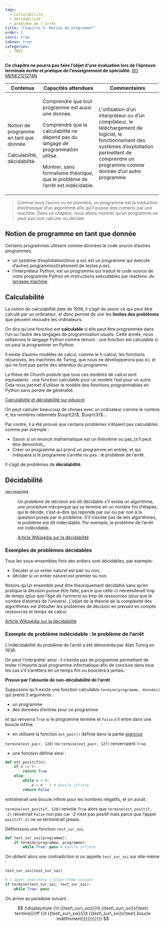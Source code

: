 ```yaml
---
tags:
  - calculabilité
  - décidabilité
  - problème de l'arrêt
title: "Chapitre 5: Notion de programme*"
order: 5
cours: true
tabnav: true
categories:
  - TNSI
---
```


**Ce chapitre ne pourra pas faire l'objet d'une évaluation lors de l'épreuve terminale écrite et pratique de l'enseignement de spécialité.**
[BO MENE2121274N](https://www.education.gouv.fr/bo/21/Hebdo30/MENE2121274N.htm){.cite-source}

::: programme

+---------------------+----------------------------------+--------------------------------------+
| Contenus            | Capacités attendues              | Commentaires                         |
+=====================+==================================+======================================+
| Notion de programme | Comprendre que tout              | L’utilisation d’un interpréteur ou   |
| en tant que donnée. | programme est aussi une          | d’un compilateur, le                 |
|                     | donnée.                          | téléchargement de logiciel, le       |
| Calculabilité,      |                                  | fonctionnement des systèmes          |
| décidabilité.       | Comprendre que la calculabilité  | d’exploitation permettent de         |
|                     | ne dépend pas du langage de      | comprendre un programme              |
|                     | programmation utilisé.           | comme donnée d’un autre              |
|                     |                                  | programme.                           |
|                     | Montrer, sans formalisme         |                                      |
|                     | théorique, que le problème de    |                                      |
|                     | l’arrêt est indécidable.         |                                      |
+---------------------+----------------------------------+--------------------------------------+

:::

> Comme nous l'avons vu en première, un programme est la traduction électronique d'un algorithme
> afin qu'il puisse être compris par une machine. Dans ce chapitre, nous allons montrer qu'un
> programme ne peut pas tout calculer ou décider.

## Notion de programme en tant que donnée

Certains programmes utilisent comme données le code source d'autres programmes.

::: examples

- un système d'exploitation(linux p.ex) est un programme qui éxecute d'autres programmes(traitement
  de textes p.ex).
- l'interpréteur Python, est un programme qui traduit le code source de votre programme Python en
  instructions exécutables par machine: du [langage machine](/1g/nsi/6-architectures-materielles-et-systemes-dexploitation/2-jeu-dinstructions-du-processeur).

:::

## Calculabilité

La notion de calculabilité date de 1936, il s'agit de savoir ce qui peut être calculé par un
ordinateur, et donc permet de voir les **limites des problèmes** que peuvent résoudre les
ordinateurs.

::: prop

On dira qu’une fonction est **calculable** si elle peut être programmée dans l’un ou l’autre des
langages de programmation usuels. Cette année, nous utiliserons le langage Python comme témoin :
une fonction est calculable si on peut la programmer en Python.

:::

::: plus

Il existe d’autres modèles de calcul, comme le λ-calcul, les fonctions récursives, les machines de
Turing, que nous ne développerons pas ici, et qui ne font pas partie des attendus du programme. 

La thèse de Church postule que tous ces modèles de calcul sont équivalents : une fonction
calculable pour un modèle l’est pour un autre. Cela nous permet d’utiliser le modèle des fonctions
programmables en Python sans perdre de généralité.

:::

[Calculabilité et décidabilité sur eduscol](https://cache.media.eduscol.education.fr/file/NSI/63/6/RA20_NSI_G_T_calculabilite_1298636.pdf){.cite-source}

On peut calculer beaucoup de choses avec un ordinateur comme le nombre $\pi$, les nombres
rationnels $\sqrt{2}$, $\sqrt{3}$...

Par contre, il a été prouvé que certains problèmes n'étaient pas calculables comme par exemple :

- Savoir si un énoncé mathématique est un théorème ou pas_(s'il peut être démontré)_.
- Créer un programme qui prend un programme en entrée, et qui indiquera si le programme s'arrête ou
  pas : le problème de l'arrêt.

Il s'agit de problèmes de **décidabilité**.

## Décidabilité

décidabilité

:   Un problème de décision est dit décidable s'il existe un algorithme, une procédure mécanique qui se
    termine en un nombre fini d'étapes, qui le décide, c'est-à-dire qui réponde par oui ou par non à la
    question posée par le problème. S'il n'existe pas de tels algorithmes, le problème est dit
    indécidable. Par exemple, le problème de l'arrêt est indécidable. 

    [Article Wikipédia sur la décidabilité](https://fr.wikipedia.org/wiki/D%C3%A9cidabilit%C3%A9#D%C3%A9finition){.cite-source}

### Exemples de problèmes décidables

Tous les sous-ensembles finis des entiers sont décidables, par exemple:

- Décider si un entier naturel est pair ou non;
- décider si un entier naturel est premier ou non.

::: {.plus titre="Décidable ne signifie pas résolvable"}

Notons qu'un ensemble peut être théoriquement décidable sans qu'en pratique la décision puisse être
faite, parce que celle-ci nécessiterait trop de temps (plus que l'âge de l'univers) ou trop de
ressources (plus que le nombre d'atomes de l'univers). L'objet de la théorie de la complexité des
algorithmes est d'étudier les problèmes de décision en prenant en compte ressources et temps de
calcul. 

[Article Wikipédia sur la décidabilité](https://fr.wikipedia.org/wiki/D%C3%A9cidabilit%C3%A9#Exemples_d'ensembles_et_de_probl%C3%A8mes_d%C3%A9cidables){.cite-source}

:::

### Exemple de problème indécidable : le problème de l'arrêt

L'indécidabilité du problème de l'arrêt a été démontrée par Alan Turing en 1936.

On peut l'interpréter ainsi : il n'existe pas de programme permettant de tester n'importe quel
programme informatique afin de conclure dans tous les cas s'il s'arrêtera en un temps fini ou
bouclera à jamais.

**Preuve par l'absurde de non-décidabilité de l'arrêt**

Supposons qu'il existe une fonction calculable `termine(programme, données)` qui prend 2 arguments :

- un programme
- des données d'entrée pour ce programme

et qui renverra `True` si le programme termine et `False` s'il entre dans une boucle infinie.

::: examples

- en utilisant la fonction `est_pair()` définie dans la partie [exercice](./exo)

`termine(est_pair, 128)` ou `termine(est_pair, 127)` renverraient `True`.

- une fonction définie ainsi :

```python
def est_positif(n):
    if n >= 0:
        return True
    else:
        while n < 0:
            n = n - 1 # boucle infinie
        return False

```

entrainerait une boucle infinie pour les nombres négatifs, et on aurait :

`termine(est_positif, 128)` renvoie `True` alors que `termine(est_positif, -2)` renverrait `False`
non pas car -2 n'est pas positif mais parce que l'appel `positif(-2)` ne se terminerait jamais.

:::

Définissons une fonction `test_sur_soi`.

```python
def test_sur_soi(programme):
    if termine(programme, programme):
        while True: pass # boucle infinie
```

On obtient alors une contradiction si on appelle `test_sur_soi` sur elle-même :

```python
test_sur_soi(test_sur_soi)

# l'appel éxecutera l'algorithme suivant
if termine(test_sur_soi, test_sur_soi):
    while True: pass
```

On arrive au paradoxe suivant :

$$
{\displaystyle {\it {{test\_sur\_soi}({\it {{test\_sur\_soi}){\text{ termine}}\iff {\it {{test\_sur\_soi}({\it {{test\_sur\_soi}){\text{ boucle indéfiniment}}}}}}}}}}}
$$
